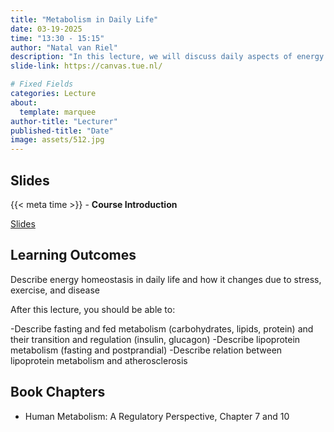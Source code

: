 ```yaml
---
title: "Metabolism in Daily Life"
date: 03-19-2025
time: "13:30 - 15:15"
author: "Natal van Riel"
description: "In this lecture, we will discuss daily aspects of energy metabolism and extend discussion of lipoprotein metabolism, including atherosclerosis."
slide-link: https://canvas.tue.nl/

# Fixed Fields
categories: Lecture
about:
  template: marquee
author-title: "Lecturer"
published-title: "Date"
image: assets/512.jpg
---
```


## Slides
::: slide-deck
{{< meta time >}} - **Course Introduction**

::: slides
[Slides]({{< meta slide-link >}})
:::
:::

## Learning Outcomes

::: {.callout-important title="Principal Learning Outcome 5"}
Describe energy homeostasis in daily life and how it changes due to stress, exercise, and disease
:::

After this lecture, you should be able to:

-Describe fasting and fed metabolism (carbohydrates, lipids, protein) and their transition and regulation (insulin, glucagon) 
-Describe lipoprotein metabolism (fasting and postprandial)
-Describe relation between lipoprotein metabolism and atherosclerosis

## Book Chapters

- Human Metabolism: A Regulatory Perspective, Chapter 7 and 10
